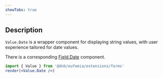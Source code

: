 ```yaml
---
showTabs: true
---
```


## Description

`Value.Date` is a wrapper component for displaying string values, with user experience tailored for date values.

There is a corresponding [Field.Date](/uilib/extensions/forms/feature-fields/Date) component.

```jsx
import { Value } from '@dnb/eufemia/extensions/forms'
render(<Value.Date />)
```

